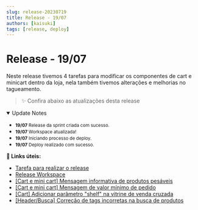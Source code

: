 ```yaml
---
slug: release-20230719
title: Release - 19/07
authors: [kaisuki]
tags: [release, deploy]
---
```


# Release - 19/07
Neste release tivemos 4 tarefas para modificar os componentes de cart e minicart dentro da loja, nela também tivemos alterações e melhorias no tagueamento.

> :sparkles: Confira abaixo as atualizações desta release

<details open="true">
  <summary>Update Notes</summary>
  <div>
    <div>
      <ul>
        <li><small><strong>19/07</strong> Release da sprint criada com sucesso.</small></li>
        <li><small><strong>19/07</strong> Workspace atualizada!</small></li>
        <li><small><strong>19/07</strong> Iniciando processo de deploy.</small></li>
        <li><small><strong>19/07</strong> Deploy realizado com sucesso.</small></li>
      </ul>
    </div>
  </div>
</details>

**:memo: Links úteis:**
- [Tarefa para realizar o release](https://redeoba.atlassian.net/browse/LIONS-164)
- [Release Workspace](https://release--obahortifruti.myvtex.com) <br/>
- [<span>[Cart e mini cart]</span> Mensagem informativa de produtos pesáveis](https://redeoba.atlassian.net/browse/LIONS-62) <br/>
- [<span>[Cart e mini cart]</span> Mensagem de valor mínimo de pedido](https://redeoba.atlassian.net/browse/LIONS-73) <br/>
- [<span>[Cart]</span> Adicionar parâmetro "shelf" na vitrine de venda cruzada](https://redeoba.atlassian.net/browse/LIONS-102) <br/>
- [<span>[Header/Busca]</span> Correção de tags incorretas na busca de produtos](https://redeoba.atlassian.net/browse/LIONS-117) <br/>
